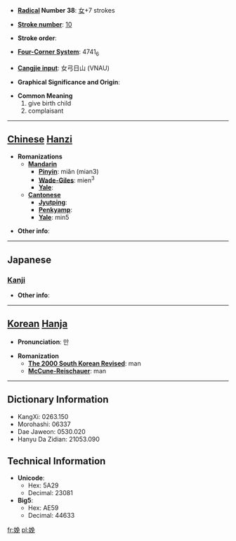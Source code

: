 * '''[[Wiktionary:Chinese radical index| Radical]] Number 38''': [[Wiktionary:Chinese radical index 女|女]]+7 strokes

* '''[[Wiktionary:Chinese total strokes index|Stroke number]]''': [[Wiktionary:Chinese total strokes index 10|10]]

* '''Stroke order''': 

* '''[[Wiktionary:Chinese four corner index|Four-Corner System]]''': 4741<sub>6</sub>

* '''[[Wiktionary:Chinese Cangjie index|Cangjie input]]''': 女弓日山 (VNAU)

* '''Graphical Significance and Origin''': 

* '''Common Meaning'''
*#give birth child
*# complaisant


----

== [[Chinese]] [[Hanzi]] ==

* '''Romanizations'''
** '''[[Mandarin]]'''
*** '''[[Pinyin]]''': miǎn (mian3)
*** '''[[Wade-Giles]]''': mien<sup>3</sup>
*** '''[[Yale]]''': 
** '''[[Cantonese]]'''
*** '''[[Jyutping]]''':
*** '''[[Penkyamp]]''': 
*** '''[[Yale]]''': min5

* '''Other info''': 

----

==Japanese==
===[[Kanji]]===
{{kanji|on readings=[[べん]] (ben), [[はん]] (han)
|kun readings=[[うむ]] (umu)
}}

* '''Other info''':  

----

== [[Korean]] [[Hanja]] ==

* '''Pronunciation''': 만

* '''Romanization'''
** '''[[The 2000 South Korean Revised Romanization|The 2000 South Korean Revised]]''': man
** '''[[McCune-Reischauer]]''': man

----

== Dictionary Information ==

* KangXi: 0263.150
* Morohashi: 06337
* Dae Jaweon: 0530.020
* Hanyu Da Zidian: 21053.090

== Technical Information ==

* '''Unicode''':
** Hex: 5A29
** Decimal: 23081
* '''Big5''':
** Hex: AE59
** Decimal: 44633

[[fr:娩]]
[[pl:娩]]